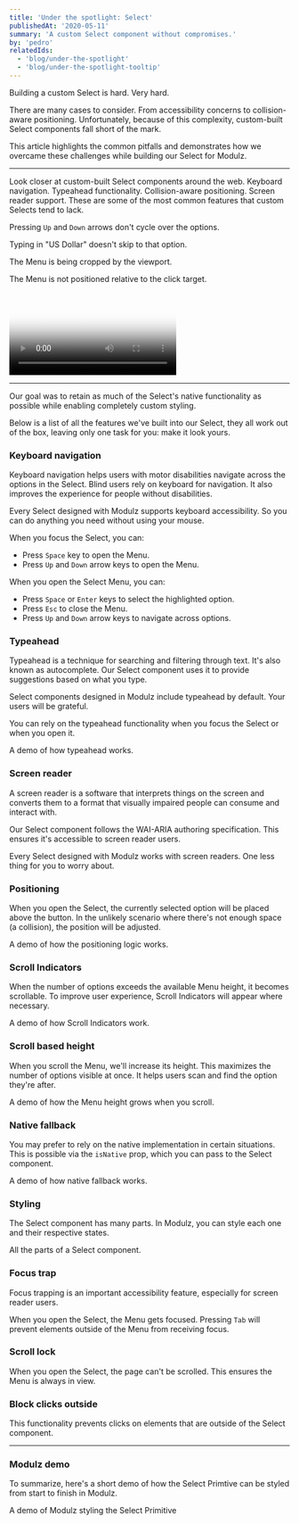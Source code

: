 ```yaml
---
title: 'Under the spotlight: Select'
publishedAt: '2020-05-11'
summary: 'A custom Select component without compromises.'
by: 'pedro'
relatedIds:
  - 'blog/under-the-spotlight'
  - 'blog/under-the-spotlight-tooltip'
---
```



Building a custom Select is hard. Very hard.

There are many cases to consider. From accessibility concerns to collision-aware positioning. Unfortunately, because of this complexity, custom-built Select components fall short of the mark.

This article highlights the common pitfalls and demonstrates how we overcame these challenges while building our Select for Modulz.

---

Look closer at custom-built Select components around the web. Keyboard navigation. Typeahead functionality. Collision-aware positioning. Screen reader support. These are some of the most common features that custom Selects tend to lack.

<ProductVideo src={yelp}>
  Pressing <Code>Up</Code> and <Code>Down</Code> arrows don't cycle over the options.
</ProductVideo>

<ProductVideo src={facebook}>Typing in "US Dollar" doesn't skip to that option.</ProductVideo>

<ProductVideo src={soundcloud}>The Menu is being cropped by the viewport.</ProductVideo>

<ProductVideo src={squarespace}>The Menu is not positioned relative to the click target.</ProductVideo>

<Video id="uEyUbQ_eqwg" poster={amazonVideoPoster}>
  The screen reader announcements are not descriptive enough.
</Video>

---

Our goal was to retain as much of the Select's native functionality as possible while enabling completely custom styling.

Below is a list of all the features we've built into our Select, they all work out of the box, leaving only one task for you: make it look yours.

### Keyboard navigation

Keyboard navigation helps users with motor disabilities navigate across the options in the Select. Blind users rely on keyboard for navigation. It also improves the experience for people without disabilities.

Every Select designed with Modulz supports keyboard accessibility. So you can do anything you need without using your mouse.

When you focus the Select, you can:

- Press `Space` key to open the Menu.
- Press `Up` and `Down` arrow keys to open the Menu.

When you open the Select Menu, you can:

- Press `Space` or `Enter` keys to select the highlighted option.
- Press `Esc` to close the Menu.
- Press `Up` and `Down` arrow keys to navigate across options.

### Typeahead

Typeahead is a technique for searching and filtering through text. It's also known as autocomplete. Our Select component uses it to
provide suggestions based on what you type.

Select components designed in Modulz include typeahead by default. Your users will be grateful.

You can rely on the typeahead functionality when you focus the Select or when you open it.

<ProductVideo small src={typeahead}>
  A demo of how typeahead works.
</ProductVideo>

### Screen reader

A screen reader is a software that interprets things on the screen and converts them to a format that visually impaired people can consume and interact with.

Our Select component follows the WAI-ARIA authoring specification. This ensures it's accessible to screen reader users.

Every Select designed with Modulz works with screen readers. One less thing for you to worry about.

### Positioning

When you open the Select, the currently selected option will be placed above the button. In the unlikely scenario where there's not enough space (a collision), the position will be adjusted.

<ProductVideo small src={positioning}>
  A demo of how the positioning logic works.
</ProductVideo>

### Scroll Indicators

When the number of options exceeds the available Menu height, it becomes scrollable. To improve user experience, Scroll Indicators will appear where necessary.

<ProductVideo small src={scrollIndicator}>
  A demo of how Scroll Indicators work.
</ProductVideo>

### Scroll based height

When you scroll the Menu, we'll increase its height. This maximizes the number of options visible at once. It helps users scan and find the option they're after.

<ProductVideo small src={scrollHeight}>
  A demo of how the Menu height grows when you scroll.
</ProductVideo>

### Native fallback

You may prefer to rely on the native implementation in certain situations. This is possible via the `isNative` prop, which you can pass to the Select component.

<ProductVideo small src={nativeFallback}>
  A demo of how native fallback works.
</ProductVideo>

### Styling

The Select component has many parts. In Modulz, you can style each one and their respective states.

<ProductImage src={parts}>All the parts of a Select component.</ProductImage>

### Focus trap

Focus trapping is an important accessibility feature, especially for screen reader users.

When you open the Select, the Menu gets focused. Pressing `Tab` will prevent elements outside of the Menu from receiving focus.

### Scroll lock

When you open the Select, the page can't be scrolled. This ensures the Menu is always in view.

### Block clicks outside

This functionality prevents clicks on elements that are outside of the Select component.

---

### Modulz demo

To summarize, here's a short demo of how the Select Primtive can be styled from start to finish in Modulz.

<ProductVideo src={redSelect}>A demo of Modulz styling the Select Primitive</ProductVideo>

<Demo component="select" />
